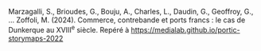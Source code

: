 Marzagalli, S., Brioudes, G., Bouju, A., Charles, L., Daudin, G., Geoffroy, G., … Zoffoli, M. (2024). Commerce, contrebande et ports francs : le cas de Dunkerque au XVIII<sup>e</sup> siècle. Repéré à https://medialab.github.io/portic-storymaps-2022